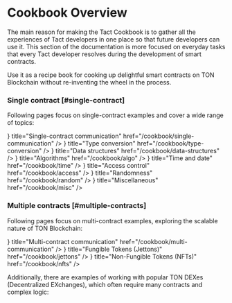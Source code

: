 # Cookbook Overview


The main reason for making the Tact Cookbook is to gather all the experiences of Tact developers in one place so that future developers can use it. This section of the documentation is more focused on everyday tasks that every Tact developer resolves during the development of smart contracts.

Use it as a recipe book for cooking up delightful smart contracts on TON Blockchain without re-inventing the wheel in the process.

<Steps>

### Single contract [#single-contract]

Following pages focus on single-contract examples and cover a wide range of topics:

<Cards>
  <Cards.Card
    icon={<OneIcon />}
    title="Single-contract communication"
    href="/cookbook/single-communication"
  />
  <Cards.Card
    icon={<GearIcon />}
    title="Type conversion"
    href="/cookbook/type-conversion"
  />
  <Cards.Card
    icon={<BoxIcon />}
    title="Data structures"
    href="/cookbook/data-structures"
  />
  <Cards.Card
    icon={<FormulaIcon />}
    title="Algorithms"
    href="/cookbook/algo"
  />
  <Cards.Card
    icon={<RowsIcon />}
    title="Time and date"
    href="/cookbook/time"
  />
  <Cards.Card
    icon={<WarningIcon />}
    title="Access control"
    href="/cookbook/access"
  />
  <Cards.Card
    icon={<StarsIcon />}
    title="Randomness"
    href="/cookbook/random"
  />
  <Cards.Card
    icon={<DropperIcon />}
    title="Miscellaneous"
    href="/cookbook/misc"
  />
</Cards>

### Multiple contracts [#multiple-contracts]

Following pages focus on multi-contract examples, exploring the scalable nature of TON Blockchain:

<Cards>
  <Cards.Card
    icon={<DiagramIcon />}
    title="Multi-contract communication"
    href="/cookbook/multi-communication"
  />
  <Cards.Card
    icon={<LightningIcon />}
    title="Fungible Tokens (Jettons)"
    href="/cookbook/jettons"
  />
  <Cards.Card
    icon={<IdCardIcon />}
    title="Non-Fungible Tokens (NFTs)"
    href="/cookbook/nfts"
  />
</Cards>

Additionally, there are examples of working with popular TON DEXes (Decentralized EXchanges), which often require many contracts and complex logic:

<Cards>
  <Cards.Card
    arrow
    title="DeDust.io"
    href="/cookbook/dexes/dedust"
  />
  <Cards.Card
    arrow
    title="STON.fi"
    href="/cookbook/dexes/stonfi"
  />
</Cards>

</Steps>
